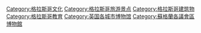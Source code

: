 [[Category:格拉斯哥文化|Category:格拉斯哥文化]]
[[Category:格拉斯哥旅游景点|Category:格拉斯哥旅游景点]]
[[Category:格拉斯哥建筑物|Category:格拉斯哥建筑物]]
[[Category:格拉斯哥教育|Category:格拉斯哥教育]]
[[Category:英国各城市博物馆|Category:英国各城市博物馆]]
[[Category:蘇格蘭各議會區博物館|Category:蘇格蘭各議會區博物館]]